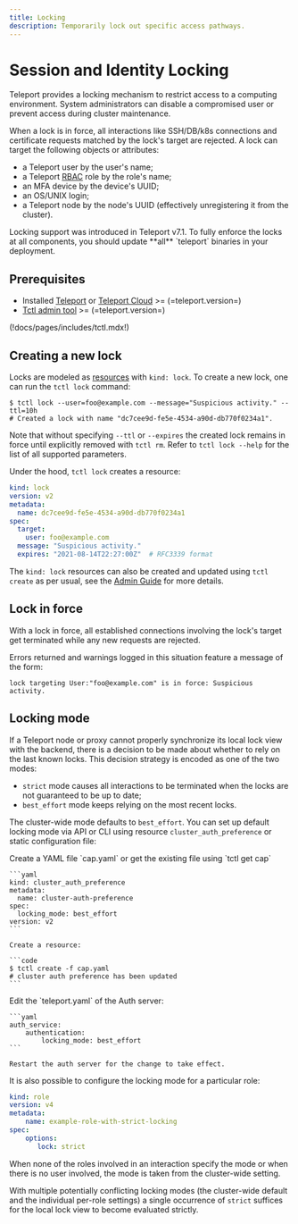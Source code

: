 ```yaml
---
title: Locking
description: Temporarily lock out specific access pathways.
---
```


# Session and Identity Locking

Teleport provides a locking mechanism to restrict access to a computing
environment. System administrators can disable a compromised user or
prevent access during cluster maintenance.

When a lock is in force, all interactions like SSH/DB/k8s connections and
certificate requests matched by the lock's target are rejected.
A lock can target the following objects or attributes:
- a Teleport user by the user's name;
- a Teleport [RBAC](../reference.mdx) role by the role's name;
- an MFA device by the device's UUID;
- an OS/UNIX login;
- a Teleport node by the node's UUID (effectively unregistering it from the
  cluster).

<Admonition type="warning">
  Locking support was introduced in Teleport v7.1. To fully enforce the locks
  at all components, you should update **all** `teleport` binaries in your
  deployment.
</Admonition>

## Prerequisites

- Installed [Teleport](../getting-started.mdx) or [Teleport Cloud](../../cloud/introduction.mdx) >= (=teleport.version=)
- [Tctl admin tool](https://goteleport.com/teleport/download) >= (=teleport.version=)

(!docs/pages/includes/tctl.mdx!)

## Creating a new lock

Locks are modeled as [resources](../../setup/reference/resources.mdx) with `kind:
lock`.  To create a new lock, one can run the `tctl lock` command:

```code
$ tctl lock --user=foo@example.com --message="Suspicious activity." --ttl=10h
# Created a lock with name "dc7cee9d-fe5e-4534-a90d-db770f0234a1".
```

Note that without specifying `--ttl` or `--expires` the created lock remains in
force until explicitly removed with `tctl rm`.  Refer to `tctl lock --help` for
the list of all supported parameters.

Under the hood, `tctl lock` creates a resource:

```yaml
kind: lock
version: v2
metadata:
  name: dc7cee9d-fe5e-4534-a90d-db770f0234a1
spec:
  target:
    user: foo@example.com
  message: "Suspicious activity."
  expires: "2021-08-14T22:27:00Z"  # RFC3339 format
```

The `kind: lock` resources can also be created and updated using `tctl create`
as per usual, see the [Admin Guide](../../setup/reference/resources.mdx) for more
details.

## Lock in force

With a lock in force, all established connections involving the lock's target
get terminated while any new requests are rejected.

Errors returned and warnings logged in this situation feature a message of the
form:
```
lock targeting User:"foo@example.com" is in force: Suspicious activity.
```

## Locking mode

If a Teleport node or proxy cannot properly synchronize its local lock view
with the backend, there is a decision to be made about whether to rely on the
last known locks. This decision strategy is encoded as one of the two modes:
- `strict` mode causes all interactions to be terminated when the locks are not
  guaranteed to be up to date;
- `best_effort` mode keeps relying on the most recent locks.

The cluster-wide mode defaults to `best_effort`.
You can set up default locking mode via API or CLI using resource `cluster_auth_preference`
or static configuration file:

<Tabs>
  <TabItem label="API or CLI">
    Create a YAML file `cap.yaml` or get the existing file using `tctl get cap`
    
    ```yaml
    kind: cluster_auth_preference
    metadata:
      name: cluster-auth-preference
    spec:
      locking_mode: best_effort
    version: v2
    ```
    
    Create a resource:
    
    ```code
    $ tctl create -f cap.yaml
    # cluster auth preference has been updated
    ```
  </TabItem>
  <TabItem label="Static Config">
    Edit the `teleport.yaml` of the Auth server:

    ```yaml
    auth_service:
        authentication:
            locking_mode: best_effort
    ```

    Restart the auth server for the change to take effect.
  </TabItem>
</Tabs>

It is also possible to configure the locking mode for a particular role:

```yaml
kind: role
version: v4
metadata:
    name: example-role-with-strict-locking
spec:
    options:
       lock: strict
```

When none of the roles involved in an interaction specify the mode or when
there is no user involved, the mode is taken from the cluster-wide setting.

With multiple potentially conflicting locking modes (the cluster-wide default
and the individual per-role settings) a single occurrence of `strict` suffices
for the local lock view to become evaluated strictly.
